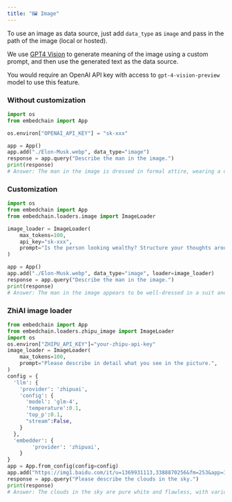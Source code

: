 ```yaml
---
title: "🖼️ Image"
---
```



To use an image as data source, just add `data_type` as `image` and pass in the path of the image (local or hosted).

We use [GPT4 Vision](https://platform.openai.com/docs/guides/vision) to generate meaning of the image using a custom prompt, and then use the generated text as the data source.

You would require an OpenAI API key with access to `gpt-4-vision-preview` model to use this feature.

### Without customization

```python
import os
from embedchain import App

os.environ["OPENAI_API_KEY"] = "sk-xxx"

app = App()
app.add("./Elon-Musk.webp", data_type="image")
response = app.query("Describe the man in the image.")
print(response)
# Answer: The man in the image is dressed in formal attire, wearing a dark suit jacket and a white collared shirt. He has short hair and is standing. He appears to be gazing off to the side with a reflective expression. The background is dark with faint, warm-toned vertical lines, possibly from a lit environment behind the individual or reflections. The overall atmosphere is somewhat moody and introspective.
```

### Customization

```python
import os
from embedchain import App
from embedchain.loaders.image import ImageLoader

image_loader = ImageLoader(
    max_tokens=100,
    api_key="sk-xxx",
    prompt="Is the person looking wealthy? Structure your thoughts around what you see in the image.",
)

app = App()
app.add("./Elon-Musk.webp", data_type="image", loader=image_loader)
response = app.query("Describe the man in the image.")
print(response)
# Answer: The man in the image appears to be well-dressed in a suit and shirt, suggesting that he may be in a professional or formal setting. His composed demeanor and confident posture further indicate a sense of self-assurance. Based on these visual cues, one could infer that the man may have a certain level of economic or social status, possibly indicating wealth or professional success.
```

### ZhiAI image loader
```python
from embedchain import App
from embedchain.loaders.zhipu_image import ImageLoader
import os
os.environ["ZHIPU_API_KEY"]="your-zhipu-api-key"
image_loader = ImageLoader(
    max_tokens=100,
    prompt="Please describe in detail what you see in the picture.",
)
config = {
  'llm': {
    'provider': 'zhipuai',
    'config': {
      'model': 'glm-4',
      'temperature':0.1,
      'top_p':0.1,
      "stream":False,
    }
  },
  'embedder': {
        'provider': 'zhipuai',
    }
}
app = App.from_config(config=config)
app.add("https://img1.baidu.com/it/u=1369931113,3388870256&fm=253&app=138&size=w931&n=0&f=JPEG&fmt=auto?sec=1703696400&t=f3028c7a1dca43a080aeb8239f09cc2f", data_type="image", loader=image_loader)
response = app.query("Please describe the clouds in the sky.")
print(response)
# Answer: The clouds in the sky are pure white and flawless, with various shapes. Some clouds are fluffy and light, as soft as cotton candy, while others are dense and heavy, as if indicating subtle changes in the weather. These clouds interweave into a beautiful picture in the vast sky, adding a touch of poetic and imaginative space.
```
